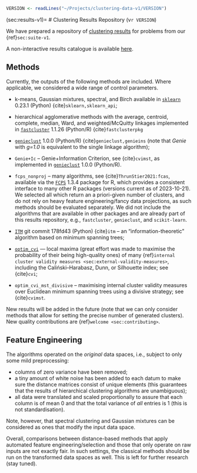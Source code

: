 ```r
VERSION <- readLines("~/Projects/clustering-data-v1/VERSION")
```

(sec:results-v1)=
# Clustering Results Repository (v`r VERSION`)

We have prepared a repository of
[clustering results](https://github.com/gagolews/clustering-results-v1/)
for problems from our {ref}`sec:suite-v1`.

A non-interactive results catalogue is available
[here](https://github.com/gagolews/clustering-results-v1/tree/master/.catalogue/original).



## Methods

Currently, the outputs of the following methods are included.
Where applicable, we considered a wide range of control parameters.

* k-means, Gaussian mixtures, spectral, and Birch available in
    [`sklearn`](https://scikit-learn.org/stable/modules/clustering.html)
    0.23.1 (Python) {cite}`sklearn,sklearn_api`;

* hierarchical agglomerative methods with the average, centroid, complete,
    median, Ward, and weighted/McQuitty linkages implemented
    in [`fastcluster`](http://www.danifold.net/fastcluster.html) 1.1.26
    (Python/R) {cite}`fastclusterpkg`

* [`genieclust`](https://genieclust.gagolewski.com) 1.0.0 (Python/R)
    {cite}`genieclust,genieins`
    (note that *Genie* with *g=1.0* is equivalent to the single linkage algorithm);

* `Genie+Ic` – Genie+Information Criterion, see {cite}`cvimst`,
    as implemented in [`genieclust`](https://genieclust.gagolewski.com) 1.0.0 (Python/R).

* `fcps_nonproj` – many algorithms, see {cite}`ThrunStier2021:fcas`, available via the
    [`FCPS`](https://cran.r-project.org/package=FCPS) 1.3.4 package for R,
    which provides a consistent interface to many other
    R packages (versions current as of 2023-10-21).
    We selected all which return an a priori-given number of clusters,
    and do not rely on heavy feature engineering/fancy data projections,
    as such methods should be evaluated separately.
    We did not include the algorithms that are available in other packages and
    are already part of this results repository,
    e.g., `fastcluster`, `genieclust`, and `scikit-learn`.

* [`ITM`](https://github.com/amueller/information-theoretic-mst)
    git commit 178fd43 (Python) {cite}`itm` –
    an "information-theoretic" algorithm based on
    minimum spanning trees;

* [`optim_cvi`](https://github.com/gagolews/optim_cvi) —
    local maxima (great effort was made to maximise the probability of their
    being high-quality ones) of many
    {ref}`internal cluster validity measures <sec:external-validity-measures>`,
    including the Caliński–Harabasz, Dunn, or Silhouette index;
    see {cite}`cvi`;

* `optim_cvi_mst_divisive` – maximising internal cluster validity measures
    over Euclidean minimum spanning trees using a divisive strategy;
    see {cite}`cvimst`.

New results will be added in the future (note that we can only consider
methods that allow for setting the precise number of generated clusters).
New quality contributions are {ref}`welcome <sec:contributing>`.


## Feature Engineering

The algorithms operated on the *original* data spaces,
i.e., subject to only some mild preprocessing:

* columns of zero variance have been removed;
* a tiny amount of white noise has been added to each datum to make sure the
    distance matrices consist of unique elements (this guarantees that the
    results of hierarchical clustering algorithms are unambiguous);
* all data were translated and scaled proportionally
    to assure that each column is of mean 0 and that the total variance
    of *all* entries is 1 (this is not standardisation).

Note, however, that spectral clustering and Gaussian mixtures
can be considered as ones that modify the input data space.

Overall, comparisons between distance-based methods that apply automated
feature engineering/selection and those that only operate on raw inputs
are not exactly fair.
In such settings, the classical methods should be run on the transformed
data spaces as well.
This is left for further research (stay tuned).





<!--

*Select battery/dataset from the {ref}`sec:suite-v1`:*

::::{raw} html
<form style="margin-bottom: 2em">

<div style="text-align: center">
<span id="select_prev" class="btn btn-neutral float-left" title="Previous dataset"><span class="fa fa-arrow-circle-left" aria-hidden="true"></span></span>

<select id="select_battery" name="select_battery" class="btn btn-neutral">
</select>
/
<select id="select_dataset" name="select_dataset" class="btn btn-neutral">
</select>

<span id="select_next" class="btn btn-neutral float-right" title="Next dataset"><span class="fa fa-arrow-circle-right" aria-hidden="true"></span></span>
</div>

</form>
::::


*Preview (only for 1–3 dimensional datasets):*

::::{raw} html

<div id="dataset_showcase">

</div>
::::




::::{raw} html
<script type="text/javascript">

var suite =
```python
import pandas as pd
import json

batteries = [
    "wut", "sipu", "fcps", "graves", "other",
    #"uci", "mnist", "g2mg", "h2mg"
]

suite = dict()
for battery in batteries:
    x = pd.read_csv(
        "~/Projects/clustering-results-v1/.catalogue/original/%s.csv" % battery
    )

    suite[battery] = dict()
    for dataset, y in x.groupby("dataset", sort=False)[["k", "method"]]:
        suite[battery][dataset] = []
        for i in range(y.shape[0]):
            suite[battery][dataset].append("result%d.%s" % (y.iloc[i, 0], y.iloc[i, 1]))

print(json.dumps(suite))
```
;
</script>

<script type="text/javascript">
```r
cat(readLines("include-dataset-browser.js"), sep="\n")
```
</script>
::::

-->
